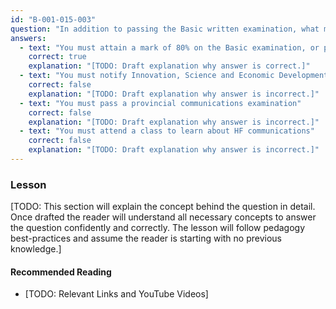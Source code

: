 ```yaml
---
id: "B-001-015-003"
question: "In addition to passing the Basic written examination, what must you do before you are allowed to use amateur radio frequencies below 30 MHz?"
answers:
  - text: "You must attain a mark of 80% on the Basic examination, or pass an Advanced or Morse code examination"
    correct: true
    explanation: "[TODO: Draft explanation why answer is correct.]"
  - text: "You must notify Innovation, Science and Economic Development Canada that you intend to operate on the HF bands"
    correct: false
    explanation: "[TODO: Draft explanation why answer is incorrect.]"
  - text: "You must pass a provincial communications examination"
    correct: false
    explanation: "[TODO: Draft explanation why answer is incorrect.]"
  - text: "You must attend a class to learn about HF communications"
    correct: false
    explanation: "[TODO: Draft explanation why answer is incorrect.]"
---
```


### Lesson

[TODO: This section will explain the concept behind the question in detail. Once drafted the reader will understand all necessary concepts to answer the question confidently and correctly. The lesson will follow pedagogy best-practices and assume the reader is starting with no previous knowledge.]

#### Recommended Reading

- [TODO: Relevant Links and YouTube Videos]
